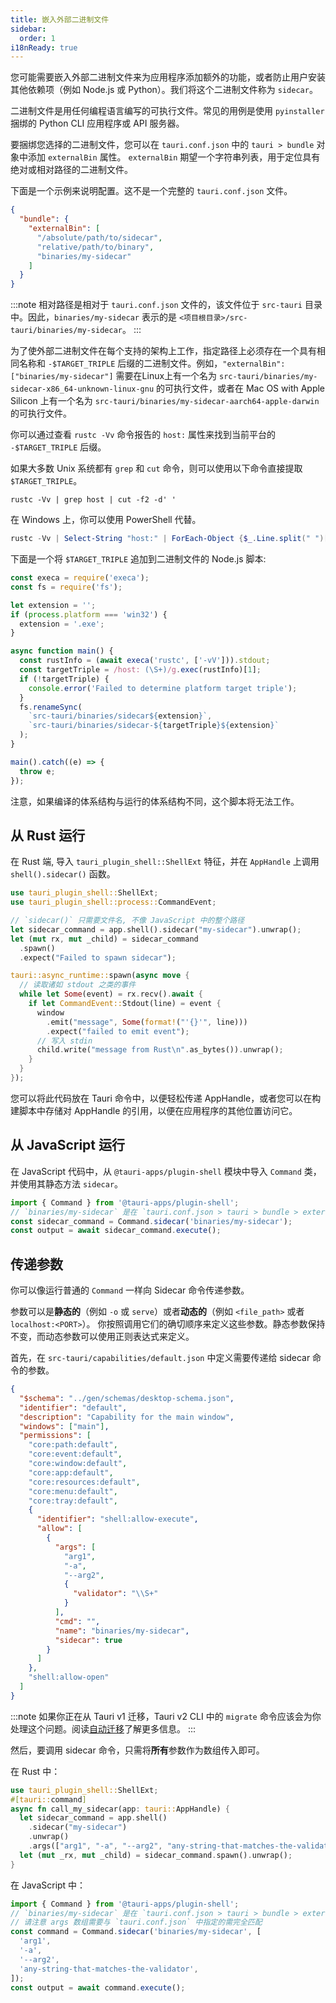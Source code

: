 ```yaml
---
title: 嵌入外部二进制文件
sidebar:
  order: 1
i18nReady: true
---
```


您可能需要嵌入外部二进制文件来为应用程序添加额外的功能，或者防止用户安装其他依赖项（例如 Node.js 或 Python）。我们将这个二进制文件称为 `sidecar`。

二进制文件是用任何编程语言编写的可执行文件。常见的用例是使用 `pyinstaller` 捆绑的 Python CLI 应用程序或 API 服务器。

要捆绑您选择的二进制文件，您可以在 `tauri.conf.json` 中的 `tauri > bundle` 对象中添加 `externalBin` 属性。
`externalBin` 期望一个字符串列表，用于定位具有绝对或相对路径的二进制文件。

下面是一个示例来说明配置。这不是一个完整的 `tauri.conf.json` 文件。

```json title="src-tauri/tauri.conf.json"
{
  "bundle": {
    "externalBin": [
      "/absolute/path/to/sidecar",
      "relative/path/to/binary",
      "binaries/my-sidecar"
    ]
  }
}
```

:::note
相对路径是相对于 `tauri.conf.json` 文件的，该文件位于 `src-tauri` 目录中。因此，`binaries/my-sidecar` 表示的是 `<项目根目录>/src-tauri/binaries/my-sidecar`。
:::

为了使外部二进制文件在每个支持的架构上工作，指定路径上必须存在一个具有相同名称和 `-$TARGET_TRIPLE` 后缀的二进制文件。例如，`"externalBin": ["binaries/my-sidecar"]` 需要在Linux上有一个名为 `src-tauri/binaries/my-sidecar-x86_64-unknown-linux-gnu` 的可执行文件，或者在 Mac OS with Apple Silicon 上有一个名为 `src-tauri/binaries/my-sidecar-aarch64-apple-darwin` 的可执行文件。

你可以通过查看 `rustc -Vv` 命令报告的 `host:` 属性来找到当前平台的 `-$TARGET_TRIPLE` 后缀。

如果大多数 Unix 系统都有 `grep` 和 `cut` 命令，则可以使用以下命令直接提取 `$TARGET_TRIPLE`。

```shell
rustc -Vv | grep host | cut -f2 -d' '
```

在 Windows 上，你可以使用 PowerShell 代替。

```powershell
rustc -Vv | Select-String "host:" | ForEach-Object {$_.Line.split(" ")[1]}
```

下面是一个将 `$TARGET_TRIPLE` 追加到二进制文件的 Node.js 脚本:

```javascript
const execa = require('execa');
const fs = require('fs');

let extension = '';
if (process.platform === 'win32') {
  extension = '.exe';
}

async function main() {
  const rustInfo = (await execa('rustc', ['-vV'])).stdout;
  const targetTriple = /host: (\S+)/g.exec(rustInfo)[1];
  if (!targetTriple) {
    console.error('Failed to determine platform target triple');
  }
  fs.renameSync(
    `src-tauri/binaries/sidecar${extension}`,
    `src-tauri/binaries/sidecar-${targetTriple}${extension}`
  );
}

main().catch((e) => {
  throw e;
});
```

注意，如果编译的体系结构与运行的体系结构不同，这个脚本将无法工作。

## 从 Rust 运行

在 Rust 端, 导入 `tauri_plugin_shell::ShellExt` 特征，并在 `AppHandle` 上调用 `shell().sidecar()` 函数。

```rust
use tauri_plugin_shell::ShellExt;
use tauri_plugin_shell::process::CommandEvent;

// `sidecar()` 只需要文件名, 不像 JavaScript 中的整个路径
let sidecar_command = app.shell().sidecar("my-sidecar").unwrap();
let (mut rx, mut _child) = sidecar_command
  .spawn()
  .expect("Failed to spawn sidecar");

tauri::async_runtime::spawn(async move {
  // 读取诸如 stdout 之类的事件
  while let Some(event) = rx.recv().await {
    if let CommandEvent::Stdout(line) = event {
      window
        .emit("message", Some(format!("'{}'", line)))
        .expect("failed to emit event");
      // 写入 stdin
      child.write("message from Rust\n".as_bytes()).unwrap();
    }
  }
});
```

您可以将此代码放在 Tauri 命令中，以便轻松传递 AppHandle，或者您可以在构建脚本中存储对 AppHandle 的引用，以便在应用程序的其他位置访问它。

## 从 JavaScript 运行

在 JavaScript 代码中，从 `@tauri-apps/plugin-shell` 模块中导入 `Command` 类，并使用其静态方法 `sidecar`。

```javascript
import { Command } from '@tauri-apps/plugin-shell';
// `binaries/my-sidecar` 是在 `tauri.conf.json > tauri > bundle > externalBin` 指定的确切值。
const sidecar_command = Command.sidecar('binaries/my-sidecar');
const output = await sidecar_command.execute();
```

## 传递参数

你可以像运行普通的 `Command` 一样向 Sidecar 命令传递参数。

参数可以是**静态的**（例如 `-o` 或 `serve`）或者**动态的**（例如 `<file_path>` 或者 `localhost:<PORT>`）。
你按照调用它们的确切顺序来定义这些参数。静态参数保持不变，而动态参数可以使用正则表达式来定义。

首先，在 `src-tauri/capabilities/default.json` 中定义需要传递给 sidecar 命令的参数。

```json title="src-tauri/capabilities/default.json" ins={14-31}
{
  "$schema": "../gen/schemas/desktop-schema.json",
  "identifier": "default",
  "description": "Capability for the main window",
  "windows": ["main"],
  "permissions": [
    "core:path:default",
    "core:event:default",
    "core:window:default",
    "core:app:default",
    "core:resources:default",
    "core:menu:default",
    "core:tray:default",
    {
      "identifier": "shell:allow-execute",
      "allow": [
        {
          "args": [
            "arg1",
            "-a",
            "--arg2",
            {
              "validator": "\\S+"
            }
          ],
          "cmd": "",
          "name": "binaries/my-sidecar",
          "sidecar": true
        }
      ]
    },
    "shell:allow-open"
  ]
}
```

:::note
如果你正在从 Tauri v1 迁移，Tauri v2 CLI 中的 `migrate` 命令应该会为你处理这个问题。阅读[自动迁移](/zh-cn/start/migrate/from-tauri-1/#自动迁移)了解更多信息。
:::

然后，要调用 sidecar 命令，只需将**所有**参数作为数组传入即可。

在 Rust 中：

```rust
use tauri_plugin_shell::ShellExt;
#[tauri::command]
async fn call_my_sidecar(app: tauri::AppHandle) {
  let sidecar_command = app.shell()
    .sidecar("my-sidecar")
    .unwrap()
    .args(["arg1", "-a", "--arg2", "any-string-that-matches-the-validator"]);
  let (mut _rx, mut _child) = sidecar_command.spawn().unwrap();
}
```

在 JavaScript 中：

```javascript
import { Command } from '@tauri-apps/plugin-shell';
// `binaries/my-sidecar` 是在 `tauri.conf.json > tauri > bundle > externalBin` 指定的确切值。
// 请注意 args 数组需要与 `tauri.conf.json` 中指定的需完全匹配
const command = Command.sidecar('binaries/my-sidecar', [
  'arg1',
  '-a',
  '--arg2',
  'any-string-that-matches-the-validator',
]);
const output = await command.execute();
```
